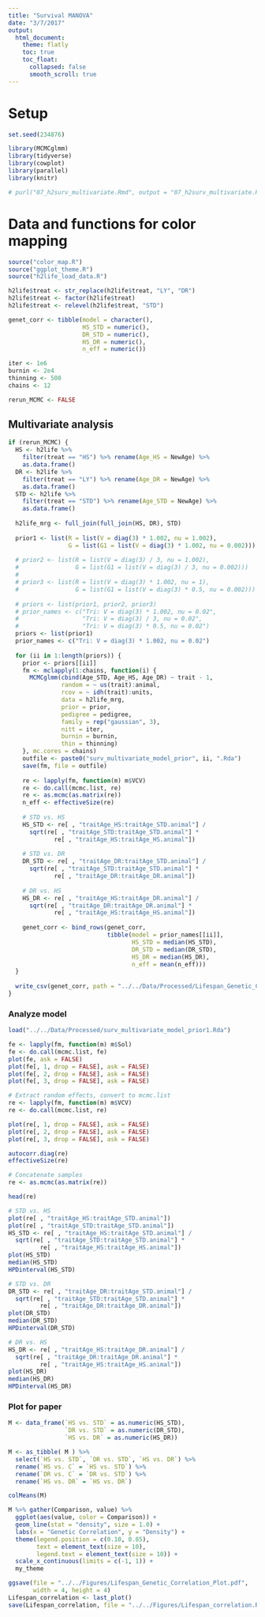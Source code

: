```yaml
---
title: "Survival MANOVA"
date: "3/7/2017"
output:
  html_document:
    theme: flatly
    toc: true
    toc_float:
      collapsed: false
      smooth_scroll: true
---
```


# Setup

```r
set.seed(234876)

library(MCMCglmm)
library(tidyverse)
library(cowplot)
library(parallel)
library(knitr)
```

```r
# purl("07_h2surv_multivariate.Rmd", output = "07_h2surv_multivariate.R", documentation = 2)
```

# Data and functions for color mapping

```r
source("color_map.R")
source("ggplot_theme.R")
source("h2life_load_data.R")

h2life$treat <- str_replace(h2life$treat, "LY", "DR")
h2life$treat <- factor(h2life$treat)
h2life$treat <- relevel(h2life$treat, "STD")
```

```r
genet_corr <- tibble(model = character(),
                     HS_STD = numeric(),
                     DR_STD = numeric(),
                     HS_DR = numeric(),
                     n_eff = numeric())

iter <- 1e6
burnin <- 2e4
thinning <- 500
chains <- 12

rerun_MCMC <- FALSE
```

## Multivariate analysis

```r
if (rerun_MCMC) {
  HS <- h2life %>% 
    filter(treat == "HS") %>% rename(Age_HS = NewAge) %>% 
    as.data.frame()
  DR <- h2life %>% 
    filter(treat == "LY") %>% rename(Age_DR = NewAge) %>% 
    as.data.frame()
  STD <- h2life %>%
    filter(treat == "STD") %>% rename(Age_STD = NewAge) %>% 
    as.data.frame()
  
  h2life_mrg <- full_join(full_join(HS, DR), STD)
  
  prior1 <- list(R = list(V = diag(3) * 1.002, nu = 1.002),
                 G = list(G1 = list(V = diag(3) * 1.002, nu = 0.002)))
  
  # prior2 <- list(R = list(V = diag(3) / 3, nu = 1.002),
  #                G = list(G1 = list(V = diag(3) / 3, nu = 0.002)))
  # 
  # prior3 <- list(R = list(V = diag(3) * 1.002, nu = 1),
  #                G = list(G1 = list(V = diag(3) * 0.5, nu = 0.002)))
  
  # priors <- list(prior1, prior2, prior3)
  # prior_names <- c("Tri: V = diag(3) * 1.002, nu = 0.02",
  #                  "Tri: V = diag(3) / 3, nu = 0.02",
  #                  "Tri: V = diag(3) * 0.5, nu = 0.02")
  priors <- list(prior1)
  prior_names <- c("Tri: V = diag(3) * 1.002, nu = 0.02")
  
  for (ii in 1:length(priors)) {
    prior <- priors[[ii]]
    fm <- mclapply(1:chains, function(i) {
      MCMCglmm(cbind(Age_STD, Age_HS, Age_DR) ~ trait - 1,
               random = ~ us(trait):animal,
               rcov = ~ idh(trait):units,
               data = h2life_mrg,
               prior = prior,
               pedigree = pedigree,
               family = rep("gaussian", 3),
               nitt = iter,
               burnin = burnin,
               thin = thinning)
    }, mc.cores = chains)
    outfile <- paste0("surv_multivariate_model_prior", ii, ".Rda")
    save(fm, file = outfile)
    
    re <- lapply(fm, function(m) m$VCV)
    re <- do.call(mcmc.list, re)
    re <- as.mcmc(as.matrix(re))
    n_eff <- effectiveSize(re)
    
    # STD vs. HS
    HS_STD <- re[ , "traitAge_HS:traitAge_STD.animal"] /
      sqrt(re[ , "traitAge_STD:traitAge_STD.animal"] *
             re[ , "traitAge_HS:traitAge_HS.animal"])
    
    # STD vs. DR
    DR_STD <- re[ , "traitAge_DR:traitAge_STD.animal"] /
      sqrt(re[ , "traitAge_STD:traitAge_STD.animal"] *
             re[ , "traitAge_DR:traitAge_DR.animal"])
    
    # DR vs. HS
    HS_DR <- re[ , "traitAge_HS:traitAge_DR.animal"] /
      sqrt(re[ , "traitAge_DR:traitAge_DR.animal"] *
             re[ , "traitAge_HS:traitAge_HS.animal"])
    
    genet_corr <- bind_rows(genet_corr,
                            tibble(model = prior_names[[ii]],
                                   HS_STD = median(HS_STD),
                                   DR_STD = median(DR_STD),
                                   HS_DR = median(HS_DR),
                                   n_eff = mean(n_eff)))
  }
  
  write_csv(genet_corr, path = "../../Data/Processed/Lifespan_Genetic_Correlations.csv")
}
```

### Analyze model

```r
load("../../Data/Processed/surv_multivariate_model_prior1.Rda")

fe <- lapply(fm, function(m) m$Sol)
fe <- do.call(mcmc.list, fe)
plot(fe, ask = FALSE)
plot(fe[, 1, drop = FALSE], ask = FALSE)
plot(fe[, 2, drop = FALSE], ask = FALSE)
plot(fe[, 3, drop = FALSE], ask = FALSE)

# Extract random effects, convert to mcmc.list
re <- lapply(fm, function(m) m$VCV)
re <- do.call(mcmc.list, re)

plot(re[, 1, drop = FALSE], ask = FALSE)
plot(re[, 2, drop = FALSE], ask = FALSE)
plot(re[, 3, drop = FALSE], ask = FALSE)

autocorr.diag(re)
effectiveSize(re)

# Concatenate samples
re <- as.mcmc(as.matrix(re))

head(re)

# STD vs. HS
plot(re[ , "traitAge_HS:traitAge_STD.animal"])
plot(re[ , "traitAge_STD:traitAge_STD.animal"])
HS_STD <- re[ , "traitAge_HS:traitAge_STD.animal"] /
  sqrt(re[ , "traitAge_STD:traitAge_STD.animal"] *
         re[ , "traitAge_HS:traitAge_HS.animal"])
plot(HS_STD)
median(HS_STD)
HPDinterval(HS_STD)

# STD vs. DR
DR_STD <- re[ , "traitAge_DR:traitAge_STD.animal"] /
  sqrt(re[ , "traitAge_STD:traitAge_STD.animal"] *
         re[ , "traitAge_DR:traitAge_DR.animal"])
plot(DR_STD)
median(DR_STD)
HPDinterval(DR_STD)

# DR vs. HS
HS_DR <- re[ , "traitAge_HS:traitAge_DR.animal"] /
  sqrt(re[ , "traitAge_DR:traitAge_DR.animal"] *
         re[ , "traitAge_HS:traitAge_HS.animal"])
plot(HS_DR)
median(HS_DR)
HPDinterval(HS_DR)
```

### Plot for paper

```r
M <- data_frame(`HS vs. STD` = as.numeric(HS_STD),
                `DR vs. STD` = as.numeric(DR_STD),
                `HS vs. DR` = as.numeric(HS_DR))

M <- as_tibble( M ) %>%  
  select(`HS vs. STD`, `DR vs. STD`, `HS vs. DR`) %>% 
  rename(`HS vs. C` = `HS vs. STD`) %>% 
  rename(`DR vs. C` = `DR vs. STD`) %>% 
  rename(`HS vs. DR` = `HS vs. DR`)

colMeans(M)

M %>% gather(Comparison, value) %>%
  ggplot(aes(value, color = Comparison)) +
  geom_line(stat = "density", size = 1.0) +
  labs(x = "Genetic Correlation", y = "Density") +
  theme(legend.position = c(0.10, 0.85),
        text = element_text(size = 10),
        legend.text = element_text(size = 10)) +
  scale_x_continuous(limits = c(-1, 1)) +
  my_theme

ggsave(file = "../../Figures/Lifespan_Genetic_Correlation_Plot.pdf",
       width = 4, height = 4)
Lifespan_correlation <- last_plot()
save(Lifespan_correlation, file = "../../Figures/Lifespan_correlation.Rda")
```
